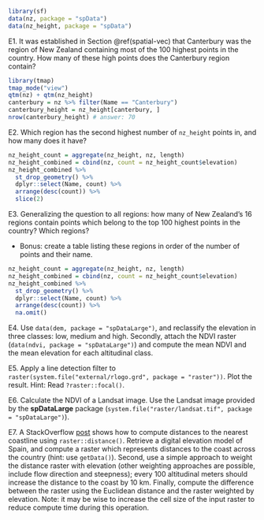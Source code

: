 ```r
library(sf)
data(nz, package = "spData")
data(nz_height, package = "spData")
```

E1. It was established in Section \@ref(spatial-vec) that Canterbury was the region of New Zealand containing most of the 100 highest points in the country.
How many of these high points does the Canterbury region contain?

```r
library(tmap)
tmap_mode("view")
qtm(nz) + qtm(nz_height)
canterbury = nz %>% filter(Name == "Canterbury")
canterbury_height = nz_height[canterbury, ]
nrow(canterbury_height) # answer: 70
```

E2. Which region has the second highest number of `nz_height` points in, and how many does it have?

```r
nz_height_count = aggregate(nz_height, nz, length)
nz_height_combined = cbind(nz, count = nz_height_count$elevation)
nz_height_combined %>% 
  st_drop_geometry() %>% 
  dplyr::select(Name, count) %>% 
  arrange(desc(count)) %>% 
  slice(2)
```

E3. Generalizing the question to all regions: how many of New Zealand's 16 regions contain points which belong to the top 100 highest points in the country? Which regions?

- Bonus: create a table listing these regions in order of the number of points and their name.

```r
nz_height_count = aggregate(nz_height, nz, length)
nz_height_combined = cbind(nz, count = nz_height_count$elevation)
nz_height_combined %>% 
  st_drop_geometry() %>% 
  dplyr::select(Name, count) %>% 
  arrange(desc(count)) %>% 
  na.omit()
```

E4. Use `data(dem, package = "spDataLarge")`, and reclassify the elevation in three classes: low, medium and high.
Secondly, attach the NDVI raster (`data(ndvi, package = "spDataLarge")`) and compute the mean NDVI and the mean elevation for each altitudinal class.

E5. Apply a line detection filter to `raster(system.file("external/rlogo.grd", package = "raster"))`.
Plot the result.
Hint: Read `?raster::focal()`.

E6. Calculate the NDVI of a Landsat image. 
Use the Landsat image provided by the **spDataLarge** package (`system.file("raster/landsat.tif", package = "spDataLarge")`).

E7. A StackOverflow [post](https://stackoverflow.com/questions/35555709/global-raster-of-geographic-distances) shows how to compute distances to the nearest coastline using `raster::distance()`.
Retrieve a digital elevation model of Spain, and compute a raster which represents distances to the coast across the country (hint: use `getData()`).
Second, use a simple approach to weight the distance raster with elevation (other weighting approaches are possible, include flow direction and steepness); every 100 altitudinal meters should increase the distance to the coast by 10 km.
Finally, compute the difference between the raster using the Euclidean distance and the raster weighted by elevation.
Note: it may be wise to increase the cell size of the input raster to reduce compute time during this operation.
